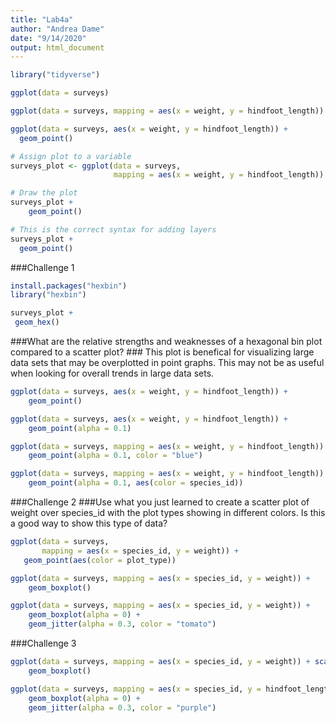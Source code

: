 ```yaml
---
title: "Lab4a"
author: "Andrea Dame"
date: "9/14/2020"
output: html_document
---
```


```r
library("tidyverse")
```

```r
ggplot(data = surveys)
```
```r
ggplot(data = surveys, mapping = aes(x = weight, y = hindfoot_length))
```
```r
ggplot(data = surveys, aes(x = weight, y = hindfoot_length)) +
  geom_point()
```

```r
# Assign plot to a variable
surveys_plot <- ggplot(data = surveys, 
                       mapping = aes(x = weight, y = hindfoot_length))

# Draw the plot
surveys_plot + 
    geom_point()
```

```r
# This is the correct syntax for adding layers
surveys_plot +
  geom_point()
```

###Challenge 1
```r
install.packages("hexbin")
library("hexbin")
```

```r
surveys_plot +
 geom_hex()
```
###What are the relative strengths and weaknesses of a hexagonal bin plot compared to a scatter plot?
### This plot is benefical for visualizing large data sets that may be overplotted in point graphs. This may not be as useful when looking for overall trends in large data sets. 

```r
ggplot(data = surveys, aes(x = weight, y = hindfoot_length)) +
    geom_point()
```
```r
ggplot(data = surveys, aes(x = weight, y = hindfoot_length)) +
    geom_point(alpha = 0.1)
```

```r
ggplot(data = surveys, mapping = aes(x = weight, y = hindfoot_length)) +
    geom_point(alpha = 0.1, color = "blue")
```

```r
ggplot(data = surveys, mapping = aes(x = weight, y = hindfoot_length)) +
    geom_point(alpha = 0.1, aes(color = species_id))
```
###Challenge 2
###Use what you just learned to create a scatter plot of weight over species_id with the plot types showing in different colors. Is this a good way to show this type of data?
```r
ggplot(data = surveys, 
       mapping = aes(x = species_id, y = weight)) +
   geom_point(aes(color = plot_type))
```

```r
ggplot(data = surveys, mapping = aes(x = species_id, y = weight)) +
    geom_boxplot()
```

```r
ggplot(data = surveys, mapping = aes(x = species_id, y = weight)) +
    geom_boxplot(alpha = 0) +
    geom_jitter(alpha = 0.3, color = "tomato")
```
###Challenge 3
```r
ggplot(data = surveys, mapping = aes(x = species_id, y = weight)) + scale_y_log10() +
    geom_boxplot()
```
```r
ggplot(data = surveys, mapping = aes(x = species_id, y = hindfoot_length)) +
    geom_boxplot(alpha = 0) +
    geom_jitter(alpha = 0.3, color = "purple")


```

